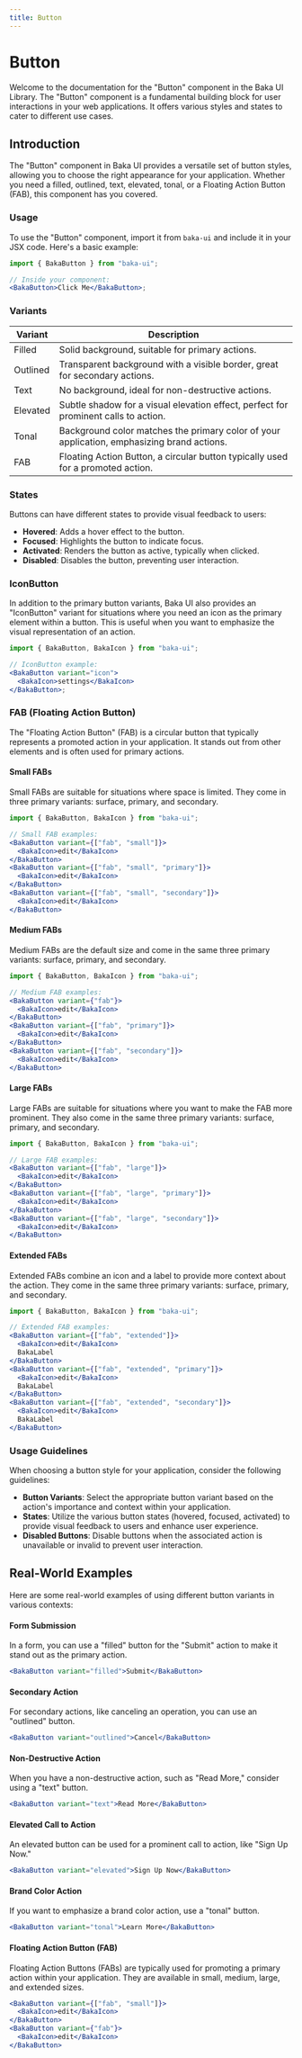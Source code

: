 ```yaml
---
title: Button
---
```



# Button

Welcome to the documentation for the "Button" component in the Baka UI Library. The "Button" component is a fundamental building block for user interactions in your web applications. It offers various styles and states to cater to different use cases.

<Demo src="/demos/material-you/button" />

## Introduction

The "Button" component in Baka UI provides a versatile set of button styles, allowing you to choose the right appearance for your application. Whether you need a filled, outlined, text, elevated, tonal, or a Floating Action Button (FAB), this component has you covered.

### Usage

To use the "Button" component, import it from `baka-ui` and include it in your JSX code. Here's a basic example:

```jsx
import { BakaButton } from "baka-ui";

// Inside your component:
<BakaButton>Click Me</BakaButton>;
```

### Variants

| Variant  | Description                                                                                |
| -------- | ------------------------------------------------------------------------------------------ |
| Filled   | Solid background, suitable for primary actions.                                            |
| Outlined | Transparent background with a visible border, great for secondary actions.                 |
| Text     | No background, ideal for non-destructive actions.                                          |
| Elevated | Subtle shadow for a visual elevation effect, perfect for prominent calls to action.        |
| Tonal    | Background color matches the primary color of your application, emphasizing brand actions. |
| FAB      | Floating Action Button, a circular button typically used for a promoted action.            |

### States

Buttons can have different states to provide visual feedback to users:

- **Hovered**: Adds a hover effect to the button.
- **Focused**: Highlights the button to indicate focus.
- **Activated**: Renders the button as active, typically when clicked.
- **Disabled**: Disables the button, preventing user interaction.

### IconButton

In addition to the primary button variants, Baka UI also provides an "IconButton" variant for situations where you need an icon as the primary element within a button. This is useful when you want to emphasize the visual representation of an action.

```jsx
import { BakaButton, BakaIcon } from "baka-ui";

// IconButton example:
<BakaButton variant="icon">
  <BakaIcon>settings</BakaIcon>
</BakaButton>;
```

### FAB (Floating Action Button)

The "Floating Action Button" (FAB) is a circular button that typically represents a promoted action in your application. It stands out from other elements and is often used for primary actions.

#### Small FABs

Small FABs are suitable for situations where space is limited. They come in three primary variants: surface, primary, and secondary.

```jsx
import { BakaButton, BakaIcon } from "baka-ui";

// Small FAB examples:
<BakaButton variant={["fab", "small"]}>
  <BakaIcon>edit</BakaIcon>
</BakaButton>
<BakaButton variant={["fab", "small", "primary"]}>
  <BakaIcon>edit</BakaIcon>
</BakaButton>
<BakaButton variant={["fab", "small", "secondary"]}>
  <BakaIcon>edit</BakaIcon>
</BakaButton>
```

#### Medium FABs

Medium FABs are the default size and come in the same three primary variants: surface, primary, and secondary.

```jsx
import { BakaButton, BakaIcon } from "baka-ui";

// Medium FAB examples:
<BakaButton variant={"fab"}>
  <BakaIcon>edit</BakaIcon>
</BakaButton>
<BakaButton variant={["fab", "primary"]}>
  <BakaIcon>edit</BakaIcon>
</BakaButton>
<BakaButton variant={["fab", "secondary"]}>
  <BakaIcon>edit</BakaIcon>
</BakaButton>
```

#### Large FABs

Large FABs are suitable for situations where you want to make the FAB more prominent. They also come in the same three primary variants: surface, primary, and secondary.

```jsx
import { BakaButton, BakaIcon } from "baka-ui";

// Large FAB examples:
<BakaButton variant={["fab", "large"]}>
  <BakaIcon>edit</BakaIcon>
</BakaButton>
<BakaButton variant={["fab", "large", "primary"]}>
  <BakaIcon>edit</BakaIcon>
</BakaButton>
<BakaButton variant={["fab", "large", "secondary"]}>
  <BakaIcon>edit</BakaIcon>
</BakaButton>
```

#### Extended FABs

Extended FABs combine an icon and a label to provide more context about the action. They come in the same three primary variants: surface, primary, and secondary.

```jsx
import { BakaButton, BakaIcon } from "baka-ui";

// Extended FAB examples:
<BakaButton variant={["fab", "extended"]}>
  <BakaIcon>edit</BakaIcon>
  BakaLabel
</BakaButton>
<BakaButton variant={["fab", "extended", "primary"]}>
  <BakaIcon>edit</BakaIcon>
  BakaLabel
</BakaButton>
<BakaButton variant={["fab", "extended", "secondary"]}>
  <BakaIcon>edit</BakaIcon>
  BakaLabel
</BakaButton>
```

### Usage Guidelines

When choosing a button style for your application, consider the following guidelines:

- **Button Variants**: Select the appropriate button variant based on the action's importance and context within your application.
- **States**: Utilize the various button states (hovered, focused, activated) to provide visual feedback to users and enhance user experience.
- **Disabled Buttons**: Disable buttons when the associated action is unavailable or invalid to prevent user interaction.

## Real-World Examples

Here are some real-world examples of using different button variants in various contexts:

#### Form Submission

In a form, you can use a "filled" button for the "Submit" action to make it stand out as the primary action.

```jsx
<BakaButton variant="filled">Submit</BakaButton>
```

#### Secondary Action

For secondary actions, like canceling an operation, you can use an "outlined" button.

```jsx
<BakaButton variant="outlined">Cancel</BakaButton>
```

#### Non-Destructive Action

When you have a non-destructive action, such as "Read More," consider using a "text" button.

```jsx
<BakaButton variant="text">Read More</BakaButton>
```

#### Elevated Call to Action

An elevated button can be used for a prominent call to action, like "Sign Up Now."

```jsx
<BakaButton variant="elevated">Sign Up Now</BakaButton>
```

#### Brand Color Action

If you want to emphasize a brand color action, use a "tonal" button.

```jsx
<BakaButton variant="tonal">Learn More</BakaButton>
```

#### Floating Action Button (FAB)

Floating Action Buttons (FABs) are typically used for promoting a primary action within your application. They are available in small, medium, large, and extended sizes.

```jsx
<BakaButton variant={["fab", "small"]}>
  <BakaIcon>edit</BakaIcon>
</BakaButton>
<BakaButton variant={"fab"}>
  <BakaIcon>edit</BakaIcon>
</BakaButton>
```
